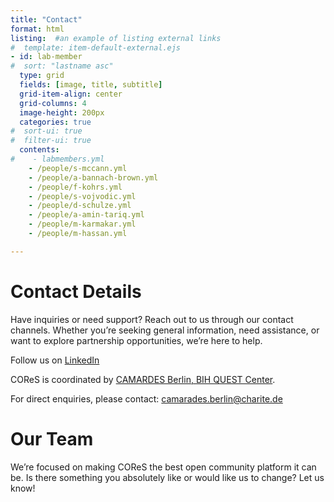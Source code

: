 ```yaml
---
title: "Contact"
format: html
listing:  #an example of listing external links
#  template: item-default-external.ejs
- id: lab-member
#  sort: "lastname asc"
  type: grid
  fields: [image, title, subtitle]
  grid-item-align: center
  grid-columns: 4
  image-height: 200px
  categories: true
#  sort-ui: true
#  filter-ui: true
  contents: 
#    - labmembers.yml
    - /people/s-mccann.yml
    - /people/a-bannach-brown.yml
    - /people/f-kohrs.yml
    - /people/s-vojvodic.yml
    - /people/d-schulze.yml
    - /people/a-amin-tariq.yml
    - /people/m-karmakar.yml    
    - /people/m-hassan.yml

---
```


# Contact Details

Have inquiries or need support? Reach out to us through our contact channels. Whether you’re seeking general information, need assistance, or want to explore partnership opportunities, we’re here to help.

Follow us on [LinkedIn](https://linkedin.com/company/communities-for-open-research-synthesis){target="_blank"}


COReS is coordinated by [CAMARDES Berlin, BIH QUEST Center](https://www.bihealth.org/en/quest/service/service/camarades-facility-for-the-systematic-review-and-meta-analysis-1){target="_blank"}.

For direct enquiries, please contact: [camarades.berlin@charite.de](mailto:camarades.berlin@charite.de)



# Our Team

We're focused on making COReS the best open community platform it can be. Is there something you absolutely like or would like us to change? Let us know!

:::{#lab-member}
:::
